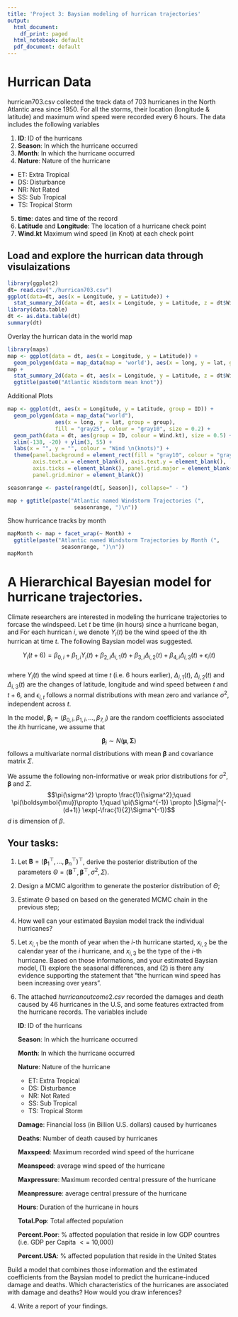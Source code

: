 ```yaml
---
title: 'Project 3: Baysian modeling of hurrican trajectories'
output:
  html_document:
    df_print: paged
  html_notebook: default
  pdf_document: default
---
```



# Hurrican Data
hurrican703.csv collected the track data of 703 hurricanes in  the North Atlantic area since 1950. For all the storms, their location (longitude \& latitude) and maximum wind speed were recorded every 6 hours. The data includes the following variables 

1. **ID**:  ID of the hurricans
2. **Season**: In which \textbf{year} the hurricane occurred 
3. **Month**: In which \textbf{month} the hurricane occurred 
4. **Nature**:  Nature of the hurricane 
  + ET: Extra Tropical
  + DS: Disturbance
  + NR: Not Rated
  + SS: Sub Tropical
  + TS: Tropical Storm
5. **time**: dates and time of the record  
6. **Latitude** and **Longitude**:  The location of  a hurricane check point 
7. **Wind.kt**  Maximum wind speed (in Knot) at each check point 



##  Load  and explore the hurrican data through visulaizations

```r
library(ggplot2)
dt= read.csv("./hurrican703.csv")
ggplot(data=dt, aes(x = Longitude, y = Latitude)) + 
  stat_summary_2d(data = dt, aes(x = Longitude, y = Latitude, z = dt$Wind.kt), fun = median, binwidth = c(1, 1), show.legend = TRUE)
library(data.table)
dt <- as.data.table(dt)
summary(dt)
```
Overlay the hurrican data in the world map
```r
library(maps)
map <- ggplot(data = dt, aes(x = Longitude, y = Latitude)) + 
  geom_polygon(data = map_data(map = 'world'), aes(x = long, y = lat, group = group))
map +
  stat_summary_2d(data = dt, aes(x = Longitude, y = Latitude, z = dt$Wind.kt), fun = median, binwidth = c(1, 1), show.legend = TRUE, alpha = 0.75) + 
  ggtitle(paste0("Atlantic Windstorm mean knot"))
```
Additional Plots
```r
map <- ggplot(dt, aes(x = Longitude, y = Latitude, group = ID)) + 
  geom_polygon(data = map_data("world"), 
               aes(x = long, y = lat, group = group), 
               fill = "gray25", colour = "gray10", size = 0.2) + 
  geom_path(data = dt, aes(group = ID, colour = Wind.kt), size = 0.5) + 
  xlim(-138, -20) + ylim(3, 55) + 
  labs(x = "", y = "", colour = "Wind \n(knots)") + 
  theme(panel.background = element_rect(fill = "gray10", colour = "gray30"),
        axis.text.x = element_blank(), axis.text.y = element_blank(), 
        axis.ticks = element_blank(), panel.grid.major = element_blank(),
        panel.grid.minor = element_blank())

seasonrange <- paste(range(dt[, Season]), collapse=" - ")

map + ggtitle(paste("Atlantic named Windstorm Trajectories (", 
                     seasonrange, ")\n")) 
```
Show hurricance tracks by month
```r
mapMonth <- map + facet_wrap(~ Month) +
  ggtitle(paste("Atlantic named Windstorm Trajectories by Month (", 
                 seasonrange, ")\n")) 
mapMonth
```



# A Hierarchical Bayesian model for hurricane trajectories. 

Climate researchers are interested in modeling the hurricane trajectories to forcase the windspeed. Let $t$ be time (in hours) since a hurricane began, and For each hurrican $i$, we denote $Y_{i}(t)$ be the wind speed of the $i$th hurrican at time $t$. The following Baysian model was suggested.  


$$Y_{i}(t+6) =\beta_{0,i}+\beta_{1,i}Y_{i}(t) + \beta_{2,i}\Delta_{i,1}(t)+
\beta_{3,i}\Delta_{i,2}(t) +\beta_{4,i}\Delta_{i,3}(t)  + \epsilon_{i}(t)$$   
where $Y_{i}(t)$ the wind speed at time $t$ (i.e. 6 hours earlier),  $\Delta_{i,1}(t)$, $\Delta_{i,2}(t)$ and $\Delta_{i,3}(t)$ are the changes of latitude, longitude and wind speed between $t$ and $t+6$, and $\epsilon_{i,t}$ follows a  normal distributions with mean zero and variance $\sigma^2$, independent across $t$. 


In the model,  $\boldsymbol{\beta}_{i} =  (\beta_{0,i},\beta_{1,i},...,\beta_{7,i})$ are the random coefficients associated the $i$th hurricane, we assume that 

$$\boldsymbol{\beta}_{i} \sim N(\boldsymbol{\mu}, \boldsymbol{\Sigma})$$
follows a multivariate normal distributions with mean $\boldsymbol{\beta}$ and covariance matrix $\Sigma$.


\paragraph{Prior distributions}

We assume the following non-informative or weak prior distributions for $\sigma^2$, $\boldsymbol{\beta}$ and $\Sigma$.
$$\pi(\sigma^2) \propto \frac{1}{\sigma^2};\quad \pi(\boldsymbol{\mu})\propto 1;\quad \pi(\Sigma^{-1}) \propto 
|\Sigma|^{-(d+1)} \exp(-\frac{1}{2}\Sigma^{-1})$$
$d$ is dimension of $\beta$.





## Your tasks:

1. Let $\mathbf{B}= (\boldsymbol{\beta}_{1}^\top,...,\boldsymbol{\beta}_{n}^\top)^\top$, derive the posterior distribution of the parameters $\Theta=(\mathbf{B}^\top,\boldsymbol{\beta}^\top,\sigma^2, \Sigma)$.


2. Design a MCMC algorithm to generate the posterior distribution of $\Theta$; 

3. Estimate $\Theta$ based on based on the generated MCMC chain in the previous step;

4. How well can your estimated Baysian model track the individual hurricanes? 

5. Let $x_{i,1}$ be the month of year when the $i$-th hurricane started, $x_{i,2}$ be the calendar year of the $i$ hurricane, and $x_{i,3}$ be the type of the $i$-th hurricane. Based on those informations, and your estimated Baysian model, (1) explore the seasonal differences, and (2) is there any evidence supporting the statement that "the hurrican wind speed has been increasing over years". 

6. The attached $hurricanoutcome2.csv$ recorded the damages and death caused by 46 hurricanes in the U.S, and some features extracted from the hurricane records. The variables include

    **ID**:  ID of the hurricans
    
    **Season**: In which \textbf{year} the hurricane occurred 
    
    **Month**: In which \textbf{month} the hurricane occurred 
    
    **Nature**:  Nature of the hurricane 
      + ET: Extra Tropical
      + DS: Disturbance
      + NR: Not Rated
      + SS: Sub Tropical
      + TS: Tropical Storm
      
    **Damage**: Financial loss (in Billion U.S. dollars) caused by hurricanes
    
    **Deaths**: Number of death caused by hurricanes
    
    **Maxspeed**: Maximum recorded wind speed of the hurricane
    
    **Meanspeed**: average  wind speed of the hurricane
    
    **Maxpressure**: Maximum recorded central pressure of the hurricane
    
    **Meanpressure**: average central pressure of the hurricane
    
    **Hours**: Duration of the hurricane in hours 
    
    **Total.Pop**:  Total affected population   
    
    **Percent.Poor**: \% affected population that reside in low GDP countres (i.e. GDP per Capita     $<=$ 10,000)  
    
    **Percent.USA**:  \% affected population that reside in the United States   


Build a model that combines those information and the estimated coefficients from the Baysian model to predict the hurricane-induced damage and deaths. Which characteristics of the hurricanes are associated with damage and deaths? How would you draw inferences?




4. Write a report of your findings.


